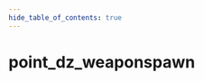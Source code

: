 ```yaml
---
hide_table_of_contents: true
---
```


<!---
!!!!!!
THIS PAGE IS AUTOGENERATED FROM GAME FGD DEFINITIONS!
DO NOT EDIT MANUALLY!
!!!!!!

In order to make edits, you can make an annotation file in /fgd_dump_overrides
-->


# point_dz_weaponspawn



<Tabs queryString="game">
    
<TabItem value="cs2" label="Counter-Strike 2">
    <CS2Page />
</TabItem>

</Tabs>

